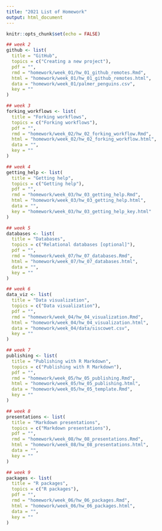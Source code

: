 ```yaml
---
title: "2021 List of Homework"
output: html_document
---
```


```r
knitr::opts_chunk$set(echo = FALSE)
```

```r
## week 2
github <- list(
  title = "GitHub",
  topics = c("Creating a new project"),
  pdf = "",
  rmd = "homework/week_01/hw_01_github_remotes.Rmd",
  html = "homework/week_01/hw_01_github_remotes.html",
  data = "homework/week_01/palmer_penguins.csv",
  key = ""
)

## week 3
forking_workflows <- list(
  title = "Forking workflows",
  topics = c("Forking workflows"),
  pdf = "",
  rmd = "homework/week_02/hw_02_forking_workflow.Rmd",
  html = "homework/week_02/hw_02_forking_workflow.html",
  data = "",
  key = ""
)

## week 4
getting_help <- list(
  title = "Getting help",
  topics = c("Getting help"),
  pdf = "",
  rmd = "homework/week_03/hw_03_getting_help.Rmd",
  html = "homework/week_03/hw_03_getting_help.html",
  data = "",
  key = "homework/week_03/hw_03_getting_help_key.html"
)

## week 5
databases <- list(
  title = "Databases",
  topics = c("Relational databases [optional]"),
  pdf = "",
  rmd = "homework/week_07/hw_07_databases.Rmd",
  html = "homework/week_07/hw_07_databases.html",
  data = "",
  key = ""
)

## week 6
data_viz <- list(
  title = "Data visualization",
  topics = c("Data visualization"),
  pdf = "",
  rmd = "homework/week_04/hw_04_visualization.Rmd",
  html = "homework/week_04/hw_04_visualization.html",
  data = "homework/week_04/data/siscowet.csv",
  key = ""
)

## week 7
publishing <- list(
  title = "Publishing with R Markdown",
  topics = c("Publishing with R Markdown"),
  pdf = "",
  rmd = "homework/week_05/hw_05_publishing.Rmd",
  html = "homework/week_05/hw_05_publishing.html",
  data = "homework/week_05/hw_05_template.Rmd",
  key = ""
)

## week 8
presentations <- list(
  title = "Markdown presentations",
  topics = c("Markdown presentations"),
  pdf = "",
  rmd = "homework/week_08/hw_08_presentations.Rmd",
  html = "homework/week_08/hw_08_presentations.html",
  data = "",
  key = ""
)

## week 9
packages <- list(
  title = "R packages",
  topics = c("R packages"),
  pdf = "",
  rmd = "homework/week_06/hw_06_packages.Rmd",
  html = "homework/week_06/hw_06_packages.html",
  data = "",
  key = ""
)
```

